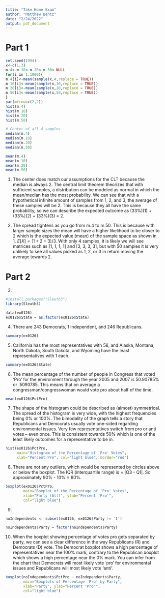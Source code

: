 ---
title: "Take Home Exam"
author: "Matthew Bentz"
date: "2/24/2022"
output: pdf_document
---

# Part 1

```{r}
set.seed(1994)
x<-c(1,3)
m.4<-m.10<-m.20<-m.50<-NULL
for(i in 1:1000){
m.4[i]<-mean(sample(x,4,replace = TRUE))
m.10[i]<-mean(sample(x,10,replace = TRUE))
m.20[i]<-mean(sample(x,20,replace = TRUE))
m.50[i]<-mean(sample(x,50,replace = TRUE))
}
par(mfrow=c(2,2))
hist(m.4)
hist(m.10)
hist(m.20)
hist(m.50)
```

```{r}
# Center of all 4 samples
median(m.4)
median(m.10)
median(m.20)
median(m.50)

mean(m.4)
mean(m.10)
mean(m.20)
mean(m.50)
```

1. The center does match our assumptions for the CLT because the median is always 2. The central limit theorem theorizes that with sufficient samples, a distribution can be modeled as normal in which the mean/median has the most probability. We can see that with a hypothetical infinite amount of samples from 1, 2, and 3, the average of these samples will be 2. This is because they all have the same probability, so we can describe the expected outcome as (33%)(1) + (33%)(2) + (33%)(3) = 2.

2. The spread tightens as you go from m.4 to m.50. This is because with larger sample sizes the mean will have a higher likelihood to be closer to 2 which is the expected value (mean) of the sample space as shown in 1. $E[X]= (1+2+3)/3$. With only 4 samples, it is likely we will see matrices such as [1, 1, 1, 1] and [3, 3, 3, 3], but with 50 samples it is very unlikely to see all values picked as 1, 2, or 3 in return moving the average towards 2. 

# Part 2

3. 
```{r}
#install.packages("Sleuth3")
library(Sleuth3)

data(ex0126)
ex0126$State = as.factor(ex0126$State)
```

4. There are 243 Democrats, 1 Independent, and 246 Republicans.
```{r}
summary(ex0126)
```

5. California has the most representatives with 58, and Alaska, Montana, North Dakota, South Dakota, and Wyoming have the least representatives with 1 each. 

```{r}
summary(ex0126$State)
```

6. The mean percentage of the number of people in Congress that voted 'Pro' for the environment through the year 2005 and 2007 is 50.90785% or .5090785. This means that on average a congressman/congresswoman would vote pro about half of the time.

```{r}
mean(ex0126$PctPro)
```

7. The shape of the histogram could be described as (almost) symmetrical. The spread of the histogram is very wide, with the highest frequencies being 0% or 100%. The bimodality of the graph tells a story that Republicans and Democrats usually vote one-sided regarding environmental issues. Very few representatives switch from pro or anti votes -- even once. This is consistent towards 50% which is one of the least likely outcomes for a representative to be in.

```{r}
hist(ex0126$PctPro, 
     main="Histogram of the Percentage of 'Pro' Votes", 
     xlab="Percent Pro", col="light blue", border="red")
```

8. There are not any outliers, which would be represented by circles above or below the boxplot.
The IQR (interquartile range) is = |Q3 - Q1|. So approximately 90% - 10% = 80%.

```{r}
boxplot(ex0126$PctPro, 
        main="Boxplot of the Percentage of 'Pro' Votes", 
        xlab="Party (All)", ylab="Percent 'Pro'",
        col="light blue")
```

9. 

```{r}
noIndependents <- subset(ex0126, ex0126$Party != 'I')

noIndependents$Party = factor(noIndependents$Party)
```

10. When the boxplot showing percentage of votes pro gets separated by party, we can see a clear difference in the way Republicans (R) and Democrats (D) vote. The Democrat boxplot shows a high percentage of representatives near the 100% mark, contrary to the Republican boxplot which shows a high percentage near the 0% mark. You can infer from the chart that Democrats will most likely vote 'pro' for environmental issues and Republicans will most likely vote 'anti'. 

```{r}
boxplot(noIndependents$PctPro ~ noIndependents$Party,
        main="Boxplots of Percentage 'Pro' by Party",
        xlab="Party", ylab="Percent 'Pro'", 
        col="light blue")
```
